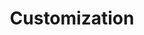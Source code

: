 ---
title: Customization
description: This page is a work-in-progress.
sidebar:
    order: 2
    badge: "TODO"
---